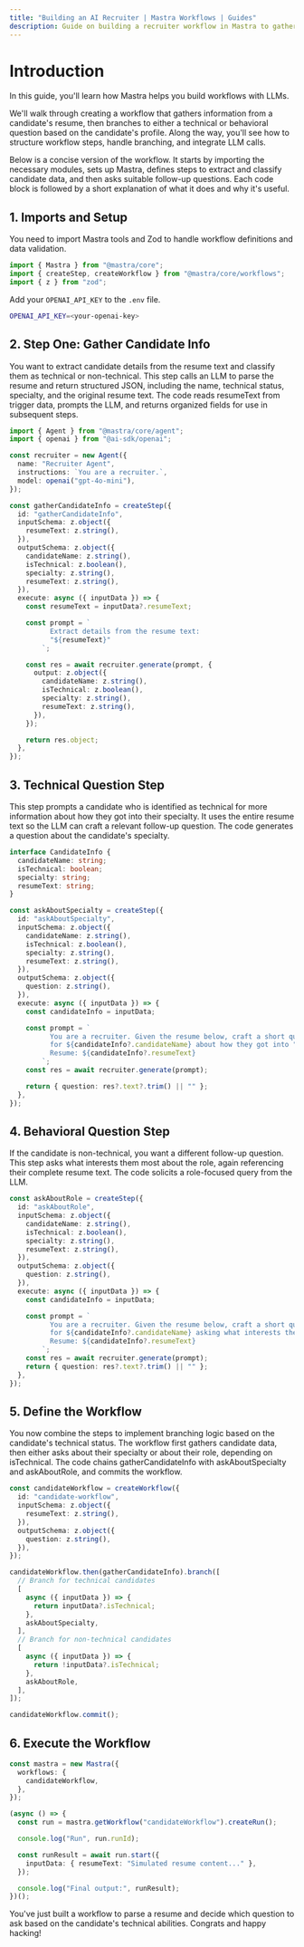 ```yaml
---
title: "Building an AI Recruiter | Mastra Workflows | Guides"
description: Guide on building a recruiter workflow in Mastra to gather and process candidate information using LLMs.
---
```


# Introduction

In this guide, you'll learn how Mastra helps you build workflows with LLMs.

We'll walk through creating a workflow that gathers information from a candidate's resume, then branches to either a technical or behavioral question based on the candidate's profile. Along the way, you'll see how to structure workflow steps, handle branching, and integrate LLM calls.

Below is a concise version of the workflow. It starts by importing the necessary modules, sets up Mastra, defines steps to extract and classify candidate data, and then asks suitable follow-up questions. Each code block is followed by a short explanation of what it does and why it's useful.

## 1. Imports and Setup

You need to import Mastra tools and Zod to handle workflow definitions and data validation.

```ts filename="src/mastra/index.ts" copy
import { Mastra } from "@mastra/core";
import { createStep, createWorkflow } from "@mastra/core/workflows";
import { z } from "zod";
```

Add your `OPENAI_API_KEY` to the `.env` file.

```bash filename=".env" copy
OPENAI_API_KEY=<your-openai-key>
```

## 2. Step One: Gather Candidate Info

You want to extract candidate details from the resume text and classify them as technical or non-technical. This step calls an LLM to parse the resume and return structured JSON, including the name, technical status, specialty, and the original resume text. The code reads resumeText from trigger data, prompts the LLM, and returns organized fields for use in subsequent steps.

```ts filename="src/mastra/index.ts" copy
import { Agent } from "@mastra/core/agent";
import { openai } from "@ai-sdk/openai";

const recruiter = new Agent({
  name: "Recruiter Agent",
  instructions: `You are a recruiter.`,
  model: openai("gpt-4o-mini"),
});

const gatherCandidateInfo = createStep({
  id: "gatherCandidateInfo",
  inputSchema: z.object({
    resumeText: z.string(),
  }),
  outputSchema: z.object({
    candidateName: z.string(),
    isTechnical: z.boolean(),
    specialty: z.string(),
    resumeText: z.string(),
  }),
  execute: async ({ inputData }) => {
    const resumeText = inputData?.resumeText;

    const prompt = `
          Extract details from the resume text:
          "${resumeText}"
        `;

    const res = await recruiter.generate(prompt, {
      output: z.object({
        candidateName: z.string(),
        isTechnical: z.boolean(),
        specialty: z.string(),
        resumeText: z.string(),
      }),
    });

    return res.object;
  },
});
```

## 3. Technical Question Step

This step prompts a candidate who is identified as technical for more information about how they got into their specialty. It uses the entire resume text so the LLM can craft a relevant follow-up question. The code generates a question about the candidate's specialty.

```ts filename="src/mastra/index.ts" copy
interface CandidateInfo {
  candidateName: string;
  isTechnical: boolean;
  specialty: string;
  resumeText: string;
}

const askAboutSpecialty = createStep({
  id: "askAboutSpecialty",
  inputSchema: z.object({
    candidateName: z.string(),
    isTechnical: z.boolean(),
    specialty: z.string(),
    resumeText: z.string(),
  }),
  outputSchema: z.object({
    question: z.string(),
  }),
  execute: async ({ inputData }) => {
    const candidateInfo = inputData;

    const prompt = `
          You are a recruiter. Given the resume below, craft a short question
          for ${candidateInfo?.candidateName} about how they got into "${candidateInfo?.specialty}".
          Resume: ${candidateInfo?.resumeText}
        `;
    const res = await recruiter.generate(prompt);

    return { question: res?.text?.trim() || "" };
  },
});
```

## 4. Behavioral Question Step

If the candidate is non-technical, you want a different follow-up question. This step asks what interests them most about the role, again referencing their complete resume text. The code solicits a role-focused query from the LLM.

```ts filename="src/mastra/index.ts" copy
const askAboutRole = createStep({
  id: "askAboutRole",
  inputSchema: z.object({
    candidateName: z.string(),
    isTechnical: z.boolean(),
    specialty: z.string(),
    resumeText: z.string(),
  }),
  outputSchema: z.object({
    question: z.string(),
  }),
  execute: async ({ inputData }) => {
    const candidateInfo = inputData;

    const prompt = `
          You are a recruiter. Given the resume below, craft a short question
          for ${candidateInfo?.candidateName} asking what interests them most about this role.
          Resume: ${candidateInfo?.resumeText}
        `;
    const res = await recruiter.generate(prompt);
    return { question: res?.text?.trim() || "" };
  },
});
```

## 5. Define the Workflow

You now combine the steps to implement branching logic based on the candidate's technical status. The workflow first gathers candidate data, then either asks about their specialty or about their role, depending on isTechnical. The code chains gatherCandidateInfo with askAboutSpecialty and askAboutRole, and commits the workflow.

```ts filename="src/mastra/index.ts" copy
const candidateWorkflow = createWorkflow({
  id: "candidate-workflow",
  inputSchema: z.object({
    resumeText: z.string(),
  }),
  outputSchema: z.object({
    question: z.string(),
  }),
});

candidateWorkflow.then(gatherCandidateInfo).branch([
  // Branch for technical candidates
  [
    async ({ inputData }) => {
      return inputData?.isTechnical;
    },
    askAboutSpecialty,
  ],
  // Branch for non-technical candidates
  [
    async ({ inputData }) => {
      return !inputData?.isTechnical;
    },
    askAboutRole,
  ],
]);

candidateWorkflow.commit();
```

## 6. Execute the Workflow

```ts filename="src/mastra/index.ts" copy
const mastra = new Mastra({
  workflows: {
    candidateWorkflow,
  },
});

(async () => {
  const run = mastra.getWorkflow("candidateWorkflow").createRun();

  console.log("Run", run.runId);

  const runResult = await run.start({
    inputData: { resumeText: "Simulated resume content..." },
  });

  console.log("Final output:", runResult);
})();
```

You've just built a workflow to parse a resume and decide which question to ask based on the candidate's technical abilities. Congrats and happy hacking!
